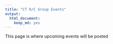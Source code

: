 ```yaml
---
title: "CT R/C Group Events"
output: 
  html_document: 
    keep_md: yes
---
```


This page is where upcoming events will be posted